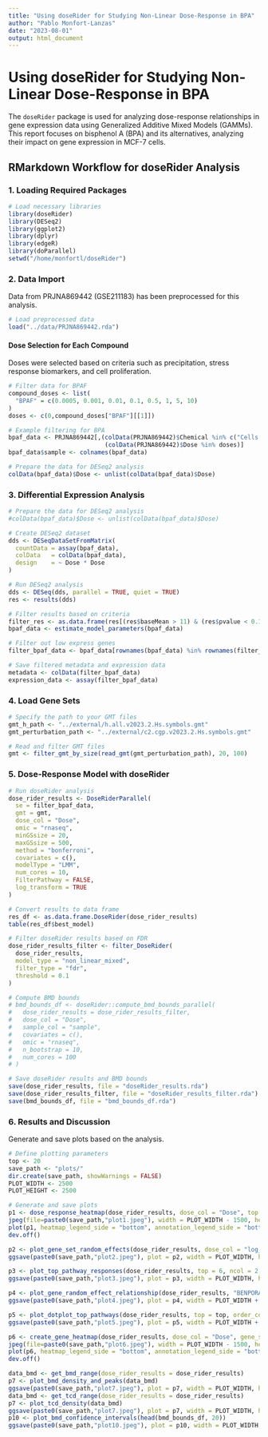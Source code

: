 ```yaml
---
title: "Using doseRider for Studying Non-Linear Dose-Response in BPA"
author: "Pablo Monfort-Lanzas"
date: "2023-08-01"
output: html_document
---
```


# Using doseRider for Studying Non-Linear Dose-Response in BPA

The `doseRider` package is used for analyzing dose-response relationships in gene expression data using Generalized Additive Mixed Models (GAMMs). This report focuses on bisphenol A (BPA) and its alternatives, analyzing their impact on gene expression in MCF-7 cells.

## RMarkdown Workflow for doseRider Analysis

### 1. Loading Required Packages

```r
# Load necessary libraries
library(doseRider)
library(DESeq2)
library(ggplot2)
library(dplyr)
library(edgeR)
library(doParallel)
setwd("/home/monfortl/doseRider")
```

### 2. Data Import

Data from PRJNA869442 (GSE211183) has been preprocessed for this analysis.

```r
# Load preprocessed data
load("../data/PRJNA869442.rda")
```

#### Dose Selection for Each Compound

Doses were selected based on criteria such as precipitation, stress response biomarkers, and cell proliferation.

```r
# Filter data for BPAF
compound_doses <- list(
  "BPAF" = c(0.0005, 0.001, 0.01, 0.1, 0.5, 1, 5, 10)
)
doses <- c(0,compound_doses["BPAF"][[1]])

# Example filtering for BPA
bpaf_data <- PRJNA869442[,(colData(PRJNA869442)$Chemical %in% c("Cells, no treatment","BPAF")) &
                           (colData(PRJNA869442)$Dose %in% doses)]
bpaf_data$sample <- colnames(bpaf_data)

# Prepare the data for DESeq2 analysis
colData(bpaf_data)$Dose <- unlist(colData(bpaf_data)$Dose)
```

### 3. Differential Expression Analysis

```r
# Prepare the data for DESeq2 analysis
#colData(bpaf_data)$Dose <- unlist(colData(bpaf_data)$Dose)

# Create DESeq2 dataset
dds <- DESeqDataSetFromMatrix(
  countData = assay(bpaf_data),
  colData   = colData(bpaf_data),
  design    = ~ Dose * Dose
)

# Run DESeq2 analysis
dds <- DESeq(dds, parallel = TRUE, quiet = TRUE)
res <- results(dds)

# Filter results based on criteria
filter_res <- as.data.frame(res[(res$baseMean > 11) & (res$pvalue < 0.1),])
bpaf_data <- estimate_model_parameters(bpaf_data)

# Filter out low express genes
filter_bpaf_data <- bpaf_data[rownames(bpaf_data) %in% rownames(filter_res),]

# Save filtered metadata and expression data
metadata <- colData(filter_bpaf_data)
expression_data <- assay(filter_bpaf_data)
```

### 4. Load Gene Sets

```r
# Specify the path to your GMT files
gmt_h_path <- "../external/h.all.v2023.2.Hs.symbols.gmt" 
gmt_perturbation_path <- "../external/c2.cgp.v2023.2.Hs.symbols.gmt"

# Read and filter GMT files
gmt <- filter_gmt_by_size(read_gmt(gmt_perturbation_path), 20, 100)
```

### 5. Dose-Response Model with doseRider

```r
# Run doseRider analysis
dose_rider_results <- DoseRiderParallel(
  se = filter_bpaf_data, 
  gmt = gmt, 
  dose_col = "Dose", 
  omic = "rnaseq", 
  minGSsize = 20, 
  maxGSsize = 500, 
  method = "bonferroni", 
  covariates = c(),
  modelType = "LMM", 
  num_cores = 10,
  FilterPathway = FALSE,
  log_transform = TRUE
)

# Convert results to data frame
res_df <- as.data.frame.DoseRider(dose_rider_results)
table(res_df$best_model)

# Filter doseRider results based on FDR
dose_rider_results_filter <- filter_DoseRider(
  dose_rider_results, 
  model_type = "non_linear_mixed", 
  filter_type = "fdr", 
  threshold = 0.1
)

# Compute BMD bounds
# bmd_bounds_df <- doseRider::compute_bmd_bounds_parallel(
#   dose_rider_results = dose_rider_results_filter, 
#   dose_col = "Dose", 
#   sample_col = "sample", 
#   covariates = c(), 
#   omic = "rnaseq", 
#   n_bootstrap = 10, 
#   num_cores = 100
# )

# Save doseRider results and BMD bounds
save(dose_rider_results, file = "doseRider_results.rda")
save(dose_rider_results_filter, file = "doseRider_results_filter.rda")
save(bmd_bounds_df, file = "bmd_bounds_df.rda")
```

### 6. Results and Discussion

Generate and save plots based on the analysis.

```r
# Define plotting parameters
top <- 20
save_path <- "plots/"
dir.create(save_path, showWarnings = FALSE)
PLOT_WIDTH <- 2500
PLOT_HEIGHT <- 2500

# Generate and save plots
p1 <- dose_response_heatmap(dose_rider_results, dose_col = "Dose", top = top, decreasing = FALSE)
jpeg(file=paste0(save_path,"plot1.jpeg"), width = PLOT_WIDTH - 1500, height = PLOT_HEIGHT - 1500, units = "px")
plot(p1, heatmap_legend_side = "bottom", annotation_legend_side = "bottom", padding = unit(c(1, 1, 1, 1), "cm"))
dev.off()

p2 <- plot_gene_set_random_effects(dose_rider_results, dose_col = "log_Dose",  top = top)
ggsave(paste0(save_path,"plot2.jpeg"), plot = p2, width = PLOT_WIDTH, height = PLOT_HEIGHT, units = "px", dpi = 600)

p3 <- plot_top_pathway_responses(dose_rider_results, top = 6, ncol = 2,  text_size = 5, dose_col = "log_Dose", clusterResults = T)
ggsave(paste0(save_path,"plot3.jpeg"), plot = p3, width = PLOT_WIDTH, height = PLOT_HEIGHT + 1000, units = "px", dpi = 600)

p4 <- plot_gene_random_effect_relationship(dose_rider_results, "BENPORATH_ES_CORE_NINE_CORRELATED")
ggsave(paste0(save_path,"plot4.jpeg"), plot = p4, width = PLOT_WIDTH + 1800, height = PLOT_HEIGHT + 600, units = "px", dpi = 600)

p5 <- plot_dotplot_top_pathways(dose_rider_results, top = top, order_column = "Genes", decreasing = TRUE)
ggsave(paste0(save_path,"plot5.jpeg"), plot = p5, width = PLOT_WIDTH + 500, height = PLOT_HEIGHT + 500, units = "px", dpi = 600)

p6 <- create_gene_heatmap(dose_rider_results, dose_col = "Dose", gene_set_name = "MENSE_HYPOXIA_UP")
jpeg(file=paste0(save_path,"plot6.jpeg"), width = PLOT_WIDTH - 1500, height = PLOT_HEIGHT - 1500, units = "px")
plot(p6, heatmap_legend_side = "bottom", annotation_legend_side = "bottom", padding = unit(c(1, 1, 1, 1), "cm"))
dev.off()

data_bmd <- get_bmd_range(dose_rider_results = dose_rider_results)
p7 <- plot_bmd_density_and_peaks(data_bmd)
ggsave(paste0(save_path,"plot7.jpeg"), plot = p7, width = PLOT_WIDTH, height = PLOT_HEIGHT, units = "px", dpi = 600)
data_bmd <- get_tcd_range(dose_rider_results = dose_rider_results)
p7 <- plot_tcd_density(data_bmd)
ggsave(paste0(save_path,"plot7.jpeg"), plot = p7, width = PLOT_WIDTH, height = PLOT_HEIGHT, units = "px", dpi = 600)
p10 <- plot_bmd_confidence_intervals(head(bmd_bounds_df, 20))
ggsave(paste0(save_path,"plot10.jpeg"), plot = p10, width = PLOT_WIDTH, height = PLOT_HEIGHT + 500, units = "px", dpi = 600)
```



